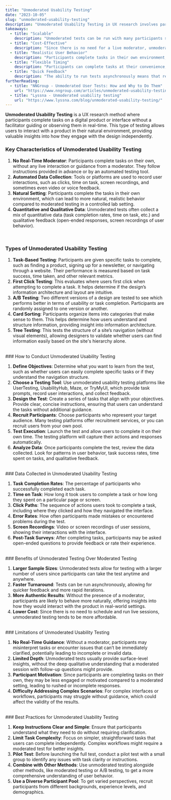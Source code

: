```yaml
---
title: "Unmoderated Usability Testing"
date: "2023-10-05"
slug: "unmoderated-usability-testing"
description: "Unmoderated Usability Testing in UX research involves participants completing tasks on their own without a moderator present."
takeaways:
  - title: "Scalable"
    description: "Unmoderated tests can be run with many participants simultaneously, making it easier to gather data from a larger sample size in a short amount of time."
  - title: "Cost-Effective"
    description: "Since there is no need for a live moderator, unmoderated testing requires fewer resources and can be more affordable than moderated usability testing."
  - title: "Realistic User Behavior"
    description: "Participants complete tasks in their own environment, which may reveal more authentic user behavior and engagement patterns."
  - title: "Flexible Timing"
    description: "Participants can complete tasks at their convenience, providing flexibility and reducing scheduling issues. This also allows for testing across different time zones."
  - title: "Quick Feedback"
    description: "The ability to run tests asynchronously means that results can be collected quickly, enabling faster iteration on designs."
furtherReading:
  - title: "NNGroup - Unmoderated User Tests: How and Why to Do Them"
    url: "https://www.nngroup.com/articles/unmoderated-usability-testing/"
  - title: "Lyssna - Unmoderated usability testing"
    url: "https://www.lyssna.com/blog/unmoderated-usability-testing/"
---
```


**Unmoderated Usability Testing** is a UX research method where participants complete tasks on a digital product or interface without a facilitator guiding or observing them in real-time. This type of testing allows users to interact with a product in their natural environment, providing valuable insights into how they engage with the design independently.
<br />
### Key Characteristics of Unmoderated Usability Testing

1. **No Real-Time Moderator**: Participants complete tasks on their own, without any live interaction or guidance from a moderator. They follow instructions provided in advance or by an automated testing tool.
2. **Automated Data Collection**: Tools or platforms are used to record user interactions, such as clicks, time on task, screen recordings, and sometimes even video or voice feedback.
3. **Natural Setting**: Participants complete the tasks in their own environment, which can lead to more natural, realistic behavior compared to moderated testing in a controlled lab setting.
4. **Quantitative and Qualitative Data**: Unmoderated tests often collect a mix of quantitative data (task completion rates, time on task, etc.) and qualitative feedback (open-ended responses, screen recordings of user behavior).
<br />

### Types of Unmoderated Usability Testing

1. **Task-Based Testing**: Participants are given specific tasks to complete, such as finding a product, signing up for a newsletter, or navigating through a website. Their performance is measured based on task success, time taken, and other relevant metrics.
2. **First Click Testing**: This evaluates where users first click when attempting to complete a task. It helps determine if the design’s information architecture and layout are intuitive.
3. **A/B Testing**: Two different versions of a design are tested to see which performs better in terms of usability or task completion. Participants are randomly assigned to one version or another.
4. **Card Sorting**: Participants organize items into categories that make sense to them. This helps determine how users understand and structure information, providing insight into information architecture.
5. **Tree Testing**: This tests the structure of a site’s navigation (without visual elements), allowing designers to validate whether users can find information easily based on the site's hierarchy alone.
<br />
### How to Conduct Unmoderated Usability Testing

1. **Define Objectives**: Determine what you want to learn from the test, such as whether users can easily complete specific tasks or if they understand the navigation structure.
2. **Choose a Testing Tool**: Use unmoderated usability testing platforms like UserTesting, UsabilityHub, Maze, or TryMyUI, which provide task prompts, record user interactions, and collect feedback.
3. **Design the Test**: Create a series of tasks that align with your objectives. Provide clear, concise instructions, ensuring that users can understand the tasks without additional guidance.
4. **Recruit Participants**: Choose participants who represent your target audience. Many testing platforms offer recruitment services, or you can recruit users from your own pool.
5. **Test Execution**: Launch the test and allow users to complete it on their own time. The testing platform will capture their actions and responses automatically.
6. **Analyze Data**: Once participants complete the test, review the data collected. Look for patterns in user behavior, task success rates, time spent on tasks, and qualitative feedback.
<br />
### Data Collected in Unmoderated Usability Testing

1. **Task Completion Rates**: The percentage of participants who successfully completed each task.
2. **Time on Task**: How long it took users to complete a task or how long they spent on a particular page or screen.
3. **Click Paths**: The sequence of actions users took to complete a task, including where they clicked and how they navigated the interface.
4. **Error Rates**: How often participants made mistakes or encountered problems during the test.
5. **Screen Recordings**: Video or screen recordings of user sessions, showing their interactions with the interface.
6. **Post-Task Surveys**: After completing tasks, participants may be asked open-ended questions to provide feedback or rate their experience.
<br />
### Benefits of Unmoderated Testing Over Moderated Testing

1. **Larger Sample Sizes**: Unmoderated tests allow for testing with a larger number of users since participants can take the test anytime and anywhere.
2. **Faster Turnaround**: Tests can be run asynchronously, allowing for quicker feedback and more rapid iterations.
3. **More Authentic Results**: Without the presence of a moderator, participants are likely to behave more naturally, offering insights into how they would interact with the product in real-world settings.
4. **Lower Cost**: Since there is no need to schedule and run live sessions, unmoderated testing tends to be more affordable.
<br />
### Limitations of Unmoderated Usability Testing

1. **No Real-Time Guidance**: Without a moderator, participants may misinterpret tasks or encounter issues that can’t be immediately clarified, potentially leading to incomplete or invalid data.
2. **Limited Depth**: Unmoderated tests usually provide surface-level insights, without the deep qualitative understanding that a moderated session with follow-up questions might provide.
3. **Participant Motivation**: Since participants are completing tasks on their own, they may be less engaged or motivated compared to a moderated setting, leading to rushed or incomplete responses.
4. **Difficulty Addressing Complex Scenarios**: For complex interfaces or workflows, participants may struggle without guidance, which could affect the validity of the results.
<br />
### Best Practices for Unmoderated Usability Testing

1. **Keep Instructions Clear and Simple**: Ensure that participants understand what they need to do without requiring clarification.
2. **Limit Task Complexity**: Focus on simpler, straightforward tasks that users can complete independently. Complex workflows might require a moderated test for better insights.
3. **Pilot Test**: Before launching the full test, conduct a pilot test with a small group to identify any issues with task clarity or instructions.
4. **Combine with Other Methods**: Use unmoderated testing alongside other methods, like moderated testing or A/B testing, to get a more comprehensive understanding of user behavior.
5. **Use a Diverse Participant Pool**: To get varied perspectives, recruit participants from different backgrounds, experience levels, and demographics.
